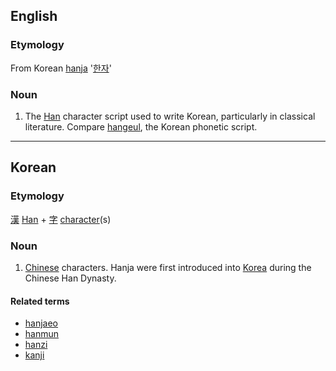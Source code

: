 ==English==
{{wikipedia}}

===Etymology===
From Korean [[hanja#Korean|hanja]] '[[한자]]'

===Noun===
{{en-noun|-}}

# The [[Han]] character script used to write Korean, particularly in classical literature. Compare [[hangeul]], the Korean phonetic script. <!-- note that current writing is very often 50% or more hanja, it is hardly out of use! -->

----

==Korean==
===Etymology===
[[漢]] [[Han]] + [[字]] [[character]](s)
===Noun===
{{ko-pos|noun|hangeul=한자|hanja=漢字}}
# [[Chinese]] characters.  Hanja were first introduced into [[Korea]] during the Chinese Han Dynasty.

====Related terms====
* [[hanjaeo]]
* [[hanmun]]
* [[hanzi]]
* [[kanji]]
